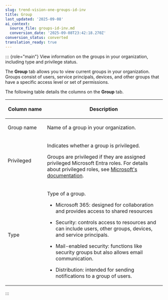 ```yaml
---
slug: trend-vision-one-groups-id-inv
title: Group
last_updated: '2025-09-08'
ai_context:
  source_file: groups-id-inv.md
  conversion_date: '2025-09-08T23:42:18.270Z'
conversion_status: converted
translation_ready: true
---
```


::: {role="main"}
View information on the groups in your organization, including type and privilege status.

The **Group** tab allows you to view current groups in your organization. Groups consist of users, service principals, devices, and other groups that have a specific access level or set of permissions.

The following table details the columns on the **Group** tab.

<table>
<colgroup>
<col style="width: 25%" />
<col style="width: 75%" />
</colgroup>
<thead>
<tr>
<th><p>Column name</p></th>
<th><p>Description</p></th>
</tr>
</thead>
<tbody>
<tr>
<td><p>Group name</p></td>
<td><p>Name of a group in your organization.</p></td>
</tr>
<tr>
<td><p>Privileged</p></td>
<td><p>Indicates whether a group is privileged.</p>
<p>Groups are privileged if they are assigned privileged Microsoft Entra roles. For details about privileged roles, see <a href="https://learn.microsoft.com/en-us/entra/identity/role-based-access-control/permissions-reference">Microsoft's documentation</a>.</p></td>
</tr>
<tr>
<td><p>Type</p></td>
<td><p>Type of a group.</p>
<ul>
<li><p>Microsoft 365: designed for collaboration and provides access to shared resources</p></li>
<li><p>Security: controls access to resources and can include users, other groups, devices, and service principals.</p></li>
<li><p>Mail-enabled security: functions like security groups but also allows email communication.</p></li>
<li><p>Distribution: intended for sending notifications to a group of users.</p></li>
</ul></td>
</tr>
</tbody>
</table>
:::
